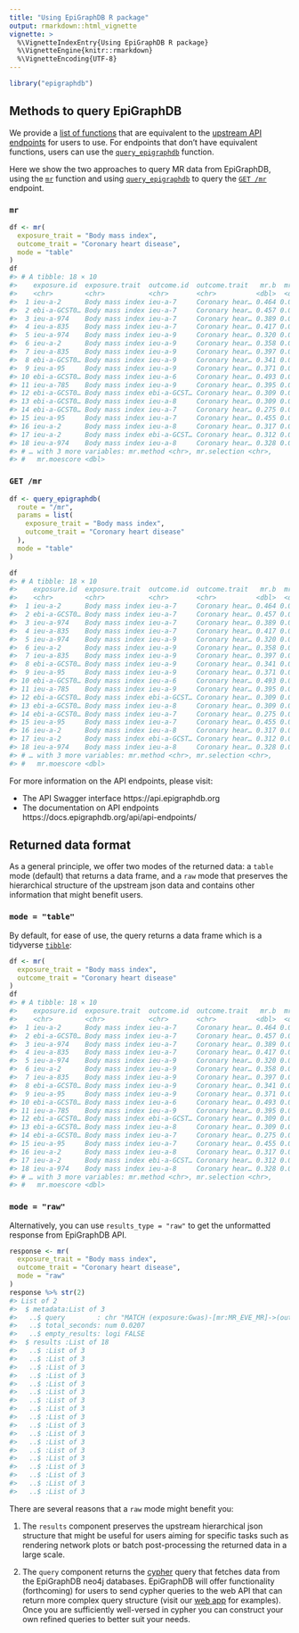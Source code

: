 ```yaml
---
title: "Using EpiGraphDB R package"
output: rmarkdown::html_vignette
vignette: >
  %\VignetteIndexEntry{Using EpiGraphDB R package}
  %\VignetteEngine{knitr::rmarkdown}
  %\VignetteEncoding{UTF-8}
---
```





```r
library("epigraphdb")
```

## Methods to query EpiGraphDB

We provide a
[list of functions](https://mrcieu.github.io/epigraphdb-r/index.html#functionalities)
that are equivalent to the
[upstream API endpoints](https://api.epigraphdb.org)
for users to use.
For endpoints that don't have equivalent functions, users can use the
[`query_epigraphdb`](https://mrcieu.github.io/epigraphdb-r/reference/query_epigraphdb.html)
function.

Here we show the two approaches to query MR data from EpiGraphDB, using the
[`mr`](https://mrcieu.github.io/epigraphdb-r/reference/mr.html) function and
using
[`query_epigraphdb`](https://mrcieu.github.io/epigraphdb-r/reference/query_epigraphdb.html)
to query the
[`GET /mr`](https://docs.epigraphdb.org/api/api-endpoints/#get-mr)
endpoint.

### `mr`


```r
df <- mr(
  exposure_trait = "Body mass index",
  outcome_trait = "Coronary heart disease",
  mode = "table"
)
df
#> # A tibble: 18 × 10
#>    exposure.id  exposure.trait  outcome.id  outcome.trait   mr.b  mr.se  mr.pval
#>    <chr>        <chr>           <chr>       <chr>          <dbl>  <dbl>    <dbl>
#>  1 ieu-a-2      Body mass index ieu-a-7     Coronary hear… 0.464 0.0415 5.46e-29
#>  2 ebi-a-GCST0… Body mass index ieu-a-7     Coronary hear… 0.457 0.0410 3.33e-20
#>  3 ieu-a-974    Body mass index ieu-a-7     Coronary hear… 0.389 0.0493 3.42e-15
#>  4 ieu-a-835    Body mass index ieu-a-7     Coronary hear… 0.417 0.0492 1.00e-11
#>  5 ieu-a-974    Body mass index ieu-a-9     Coronary hear… 0.320 0.0536 2.32e- 9
#>  6 ieu-a-2      Body mass index ieu-a-9     Coronary hear… 0.358 0.0535 5.91e- 9
#>  7 ieu-a-835    Body mass index ieu-a-9     Coronary hear… 0.397 0.0604 1.79e- 8
#>  8 ebi-a-GCST0… Body mass index ieu-a-9     Coronary hear… 0.341 0.0590 1.24e- 7
#>  9 ieu-a-95     Body mass index ieu-a-9     Coronary hear… 0.371 0.0708 1.62e- 7
#> 10 ebi-a-GCST0… Body mass index ieu-a-6     Coronary hear… 0.493 0.0986 5.88e- 7
#> 11 ieu-a-785    Body mass index ieu-a-9     Coronary hear… 0.395 0.0609 1.07e- 6
#> 12 ebi-a-GCST0… Body mass index ebi-a-GCST… Coronary hear… 0.309 0.0648 1.81e- 6
#> 13 ebi-a-GCST0… Body mass index ieu-a-8     Coronary hear… 0.309 0.0648 1.81e- 6
#> 14 ebi-a-GCST0… Body mass index ieu-a-7     Coronary hear… 0.275 0.0514 2.76e- 6
#> 15 ieu-a-95     Body mass index ieu-a-7     Coronary hear… 0.455 0.0971 2.82e- 6
#> 16 ieu-a-2      Body mass index ieu-a-8     Coronary hear… 0.317 0.0686 3.93e- 6
#> 17 ieu-a-2      Body mass index ebi-a-GCST… Coronary hear… 0.312 0.0688 5.86e- 6
#> 18 ieu-a-974    Body mass index ieu-a-8     Coronary hear… 0.328 0.0731 6.97e- 6
#> # … with 3 more variables: mr.method <chr>, mr.selection <chr>,
#> #   mr.moescore <dbl>
```

### `GET /mr`


```r
df <- query_epigraphdb(
  route = "/mr",
  params = list(
    exposure_trait = "Body mass index",
    outcome_trait = "Coronary heart disease"
  ),
  mode = "table"
)

df
#> # A tibble: 18 × 10
#>    exposure.id  exposure.trait  outcome.id  outcome.trait   mr.b  mr.se  mr.pval
#>    <chr>        <chr>           <chr>       <chr>          <dbl>  <dbl>    <dbl>
#>  1 ieu-a-2      Body mass index ieu-a-7     Coronary hear… 0.464 0.0415 5.46e-29
#>  2 ebi-a-GCST0… Body mass index ieu-a-7     Coronary hear… 0.457 0.0410 3.33e-20
#>  3 ieu-a-974    Body mass index ieu-a-7     Coronary hear… 0.389 0.0493 3.42e-15
#>  4 ieu-a-835    Body mass index ieu-a-7     Coronary hear… 0.417 0.0492 1.00e-11
#>  5 ieu-a-974    Body mass index ieu-a-9     Coronary hear… 0.320 0.0536 2.32e- 9
#>  6 ieu-a-2      Body mass index ieu-a-9     Coronary hear… 0.358 0.0535 5.91e- 9
#>  7 ieu-a-835    Body mass index ieu-a-9     Coronary hear… 0.397 0.0604 1.79e- 8
#>  8 ebi-a-GCST0… Body mass index ieu-a-9     Coronary hear… 0.341 0.0590 1.24e- 7
#>  9 ieu-a-95     Body mass index ieu-a-9     Coronary hear… 0.371 0.0708 1.62e- 7
#> 10 ebi-a-GCST0… Body mass index ieu-a-6     Coronary hear… 0.493 0.0986 5.88e- 7
#> 11 ieu-a-785    Body mass index ieu-a-9     Coronary hear… 0.395 0.0609 1.07e- 6
#> 12 ebi-a-GCST0… Body mass index ebi-a-GCST… Coronary hear… 0.309 0.0648 1.81e- 6
#> 13 ebi-a-GCST0… Body mass index ieu-a-8     Coronary hear… 0.309 0.0648 1.81e- 6
#> 14 ebi-a-GCST0… Body mass index ieu-a-7     Coronary hear… 0.275 0.0514 2.76e- 6
#> 15 ieu-a-95     Body mass index ieu-a-7     Coronary hear… 0.455 0.0971 2.82e- 6
#> 16 ieu-a-2      Body mass index ieu-a-8     Coronary hear… 0.317 0.0686 3.93e- 6
#> 17 ieu-a-2      Body mass index ebi-a-GCST… Coronary hear… 0.312 0.0688 5.86e- 6
#> 18 ieu-a-974    Body mass index ieu-a-8     Coronary hear… 0.328 0.0731 6.97e- 6
#> # … with 3 more variables: mr.method <chr>, mr.selection <chr>,
#> #   mr.moescore <dbl>
```

For more information on the API endpoints, please visit:

- The API Swagger interface https://api.epigraphdb.org
- The documentation on API endpoints https://docs.epigraphdb.org/api/api-endpoints/

## Returned data format

As a general principle, we offer two modes of the returned data:
a `table` mode (default) that returns a data frame,
and a `raw` mode that preserves the hierarchical structure of the upstream
json data and contains other information that might benefit users.

### `mode = "table"`

By default, for ease of use, the query returns a data frame which is a
tidyverse [`tibble`](https://tibble.tidyverse.org/):


```r
df <- mr(
  exposure_trait = "Body mass index",
  outcome_trait = "Coronary heart disease"
)
df
#> # A tibble: 18 × 10
#>    exposure.id  exposure.trait  outcome.id  outcome.trait   mr.b  mr.se  mr.pval
#>    <chr>        <chr>           <chr>       <chr>          <dbl>  <dbl>    <dbl>
#>  1 ieu-a-2      Body mass index ieu-a-7     Coronary hear… 0.464 0.0415 5.46e-29
#>  2 ebi-a-GCST0… Body mass index ieu-a-7     Coronary hear… 0.457 0.0410 3.33e-20
#>  3 ieu-a-974    Body mass index ieu-a-7     Coronary hear… 0.389 0.0493 3.42e-15
#>  4 ieu-a-835    Body mass index ieu-a-7     Coronary hear… 0.417 0.0492 1.00e-11
#>  5 ieu-a-974    Body mass index ieu-a-9     Coronary hear… 0.320 0.0536 2.32e- 9
#>  6 ieu-a-2      Body mass index ieu-a-9     Coronary hear… 0.358 0.0535 5.91e- 9
#>  7 ieu-a-835    Body mass index ieu-a-9     Coronary hear… 0.397 0.0604 1.79e- 8
#>  8 ebi-a-GCST0… Body mass index ieu-a-9     Coronary hear… 0.341 0.0590 1.24e- 7
#>  9 ieu-a-95     Body mass index ieu-a-9     Coronary hear… 0.371 0.0708 1.62e- 7
#> 10 ebi-a-GCST0… Body mass index ieu-a-6     Coronary hear… 0.493 0.0986 5.88e- 7
#> 11 ieu-a-785    Body mass index ieu-a-9     Coronary hear… 0.395 0.0609 1.07e- 6
#> 12 ebi-a-GCST0… Body mass index ebi-a-GCST… Coronary hear… 0.309 0.0648 1.81e- 6
#> 13 ebi-a-GCST0… Body mass index ieu-a-8     Coronary hear… 0.309 0.0648 1.81e- 6
#> 14 ebi-a-GCST0… Body mass index ieu-a-7     Coronary hear… 0.275 0.0514 2.76e- 6
#> 15 ieu-a-95     Body mass index ieu-a-7     Coronary hear… 0.455 0.0971 2.82e- 6
#> 16 ieu-a-2      Body mass index ieu-a-8     Coronary hear… 0.317 0.0686 3.93e- 6
#> 17 ieu-a-2      Body mass index ebi-a-GCST… Coronary hear… 0.312 0.0688 5.86e- 6
#> 18 ieu-a-974    Body mass index ieu-a-8     Coronary hear… 0.328 0.0731 6.97e- 6
#> # … with 3 more variables: mr.method <chr>, mr.selection <chr>,
#> #   mr.moescore <dbl>
```

### `mode = "raw"`

Alternatively, you can use `results_type = "raw"` to get the unformatted
response from EpiGraphDB API.


```r
response <- mr(
  exposure_trait = "Body mass index",
  outcome_trait = "Coronary heart disease",
  mode = "raw"
)
response %>% str(2)
#> List of 2
#>  $ metadata:List of 3
#>   ..$ query        : chr "MATCH (exposure:Gwas)-[mr:MR_EVE_MR]->(outcome:Gwas) WHERE exposure.trait = \"Body mass index\" AND outcome.tra"| __truncated__
#>   ..$ total_seconds: num 0.0207
#>   ..$ empty_results: logi FALSE
#>  $ results :List of 18
#>   ..$ :List of 3
#>   ..$ :List of 3
#>   ..$ :List of 3
#>   ..$ :List of 3
#>   ..$ :List of 3
#>   ..$ :List of 3
#>   ..$ :List of 3
#>   ..$ :List of 3
#>   ..$ :List of 3
#>   ..$ :List of 3
#>   ..$ :List of 3
#>   ..$ :List of 3
#>   ..$ :List of 3
#>   ..$ :List of 3
#>   ..$ :List of 3
#>   ..$ :List of 3
#>   ..$ :List of 3
#>   ..$ :List of 3
```

There are several reasons that a `raw` mode might benefit you:

1. The `results` component preserves the upstream hierarchical json structure
   that might be useful for users aiming for specific tasks
   such as rendering network plots or batch post-processing the returned data
   in a large scale.

2. The `query` component returns
   the [cypher](https://neo4j.com/developer/cypher/)
   query that fetches data from the EpiGraphDB neo4j databases.
   EpiGraphDB will offer functionality (forthcoming) for users to
   send cypher queries to the web API that can return more complex query
   structure (visit our [web app](https://epigraphdb.org) for examples).
   Once you are sufficiently well-versed in cypher you can construct
   your own refined queries to better suit your needs.
